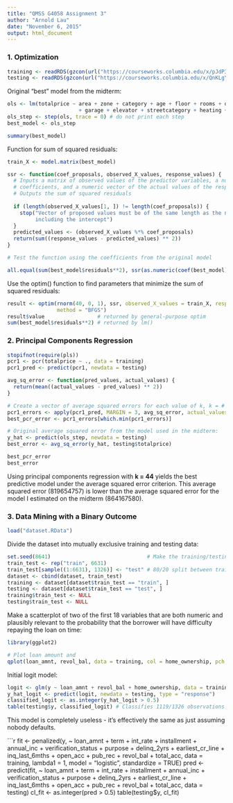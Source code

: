 ```yaml
---
title: "QMSS G4058 Assignment 3"
author: "Arnold Lau"
date: "November 6, 2015"
output: html_document
---
```


### 1. Optimization

```r
training <- readRDS(gzcon(url("https://courseworks.columbia.edu/x/pJdP39")))
testing <- readRDS(gzcon(url("https://courseworks.columbia.edu/x/QnKLgY")))
```

Original "best" model from the midterm:

```r
ols <- lm(totalprice ~ area + zone + category + age + floor + rooms + out + conservation + toilets
                       + garage + elevator + streetcategory + heating + storage, data = training)
ols_step <- step(ols, trace = 0) # do not print each step
best_model <- ols_step

summary(best_model)
```

Function for sum of squared residuals:  

```r

train_X <- model.matrix(best_model)

ssr <- function(coef_proposals, observed_X_values, response_values) {
  # Inputs a matrix of observed values of the predictor variables, a numeric vector of proposed values for
  # coefficients, and a numeric vector of the actual values of the response variable
  # Outputs the sum of squared residuals
  
  if (length(observed_X_values[1, ]) != length(coef_proposals)) {
    stop("Vector of proposed values must be of the same length as the number of coefficents in the model, 
         including the intercept")
  }
  predicted_values <- (observed_X_values %*% coef_proposals)
  return(sum((response_values - predicted_values) ** 2))
}

# Test the function using the coefficients from the original model

all.equal(sum(best_model$residuals**2), ssr(as.numeric(coef(best_model)), train_X, training$totalprice))
```

Use the optim() function to find parameters that minimize the sum of squared residuals:

```r
result <- optim(rnorm(40, 0, 1), ssr, observed_X_values = train_X, response_values = training$totalprice, 
                method = "BFGS")
result$value                 # returned by general-purpose optim
sum(best_model$residuals**2) # returned by lm()
```

### 2. Principal Components Regression

```r
stopifnot(require(pls))
pcr1 <- pcr(totalprice ~ ., data = training)
pcr1_pred <- predict(pcr1, newdata = testing)

avg_sq_error <- function(pred_values, actual_values) {
  return(mean((actual_values - pred_values) ** 2))
}

# Create a vector of average squared errors for each value of k, k = # of principal components
pcr1_errors <- apply(pcr1_pred, MARGIN = 3, avg_sq_error, actual_values = testing$totalprice)
best_pcr_error <- pcr1_errors[which.min(pcr1_errors)]

# Original average squared error from the model used in the midterm:
y_hat <- predict(ols_step, newdata = testing)
best_error <- avg_sq_error(y_hat, testing$totalprice)

best_pcr_error
best_error
```

Using principal components regression with __k = 44__ yields the best predictive model under the average squared error criterion. This average squared error (819654757) is lower than the average squared error for the model I estimated on the midterm (864167580).

### 3. Data Mining with a Binary Outcome

```r
load("dataset.RData")
```

Divide the dataset into mutually exclusive training and testing data:  
```r
set.seed(8641)                               # Make the training/testing split reproducible
train_test <- rep("train", 6631)
train_test[sample((1:6631), 1326)] <- "test" # 80/20 split between training and testing data
dataset <- cbind(dataset, train_test)
training <- dataset[dataset$train_test == "train", ]
testing <- dataset[dataset$train_test == "test", ]
training$train_test <- NULL
testing$train_test <- NULL
```

Make a scatterplot of two of the first 18 variables that are both numeric and plausibly relevant to the probability that the borrower will have difficulty repaying the loan on time:  

```r
library(ggplot2)

# Plot loan amount and 
qplot(loan_amnt, revol_bal, data = training, col = home_ownership, pch = as.factor(y))
```

Initial logit model:

```r
logit <- glm(y ~ loan_amnt + revol_bal + home_ownership, data = training, family = binomial)
y_hat_logit <- predict(logit, newdata = testing, type = "response")
classified_logit <- as.integer(y_hat_logit > 0.5)
table(testing$y, classified_logit) # Classifies 1119/1326 observations correctly
```

This model is completely useless - it's effectively the same as just assuming nobody defaults.  

```r
fit <- penalized(y, ~ loan_amnt + term + int_rate + installment + annual_inc +
                      verification_status + purpose + delinq_2yrs + earliest_cr_line + inq_last_6mths +
                      open_acc + pub_rec + revol_bal + total_acc, 
                data = training, lambda1 = 1, model = "logistic", standardize = TRUE)
pred <- predict(fit,  ~ loan_amnt + term + int_rate + installment + annual_inc +
                      verification_status + purpose + delinq_2yrs + earliest_cr_line + inq_last_6mths +
                      open_acc + pub_rec + revol_bal + total_acc, data = testing)
cl_fit <- as.integer(pred > 0.5)
table(testing$y, cl_fit)
